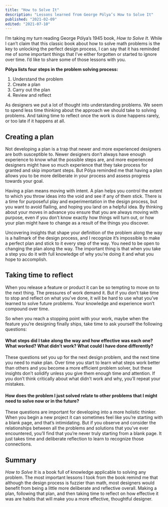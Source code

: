 ```yaml
---
title: "How to Solve It"
description: "Lessons learned from George Pólya’s How to Solve It"
published: "2021-02-09"
edited: "2021-07-10"
---
```


I’m taking my turn reading George Pólya’s 1945 book, _How to Solve It_. While I can’t claim that this classic book about how to solve math problems is the key to unlocking the perfect design process, I can say that it has reminded me of some important things that I’ve either forgotten or started to ignore over time. I’d like to share some of those lessons with you.

**Pólya lists four steps in the problem solving process:**

1. Understand the problem
2. Create a plan
3. Carry out the plan
4. Review and reflect

As designers we put a lot of thought into understanding problems. We seem to spend less time thinking about the approach we should take to solving problems. And taking time to reflect once the work is done happens rarely, or too late if it happens at all.

## Creating a plan

Not developing a plan is a trap that newer and more experienced designers are both susceptible to. Newer designers don’t always have enough experience to know what the possible steps are, and more experienced designers might have so much experience that they take process for granted and skip important steps. But Pólya reminded me that having a plan allows you to be more deliberate in your process and assess progress towards your goal.

Having a plan means moving with intent. A plan helps you control the extent to which you throw ideas into the void and see if any of them stick. There is a time for purposeful play and experimentation in the design process, but you want to avoid flailing, and hoping you land on a helpful idea. By thinking about your moves in advance you ensure that you are always moving with purpose, even if you don’t know exactly how things will turn out, or how your plan might have to change as a result of the things you discover.

Uncovering insights that shape your definition of the problem along the way is a hallmark of the design process, and I recognize it’s impossible to make a perfect plan and stick to it every step of the way. You need to be open to changing the plan along the way. The important thing is that when you take a step you do it with full knowledge of why you’re doing it and what you hope to accomplish.

## Taking time to reflect

When you release a feature or product it can be so tempting to move on to the next thing. The pressures of work demand it. But if you don’t take time to stop and reflect on what you’ve done, it will be hard to use what you’ve learned to solve future problems. Your knowledge and experience won’t compound over time.

So when you reach a stopping point with your work, maybe when the feature you’re designing finally ships, take time to ask yourself the following questions:

#### What steps did I take along the way and how effective was each one? What worked? What didn’t work? What could I have done differently?

These questions set you up for the next design problem, and the next time you need to make plan. Over time you start to learn what steps work better than others and you become a more efficient problem solver, but these insights don’t solidify unless you give them enough time and attention. If you don’t think critically about what didn’t work and why, you’ll repeat your mistakes.

#### How does the problem I just solved relate to other problems that I might need to solve now or in the future?

These questions are important for developing into a more holistic thinker. When you begin a new project it can sometimes feel like you’re starting with a blank page, and that’s intimidating. But if you observe and consider the relationships between all the problems and solutions that you’ve ever encountered, you’ll find that you’re never truly starting from a blank page. It just takes time and deliberate reflection to learn to recognize those connections.

## Summary

_How to Solve It_ is a book full of knowledge applicable to solving any problem. The most important lessons I took from the book remind me that although the design process is fuzzier than math, most designers would benefit from being a little more deliberate and reflective overall. Making a plan, following that plan, and then taking time to reflect on how effective it was are habits that will make you a more effective, thoughtful designer.
